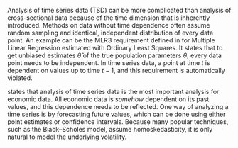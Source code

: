 Analysis of time series data (TSD) can be more complicated than analysis of cross-sectional data because of the time
dimension that is inherently introduced. Methods on data without time dependence often assume random sampling and
identical, independent distribution of every data point. An example can be the MLR3 requirement defined in
\parencite{Wooldridge2020_IntroductoryEconometricsModern} for Multiple Linear Regression estimated with Ordinary Least
Squares. It states that to get unbiased estimates $\hat\theta$ of the true population parameters $\theta$, every data
point needs to be independent. In time series data, a point at time $t$ is dependent on values up to time $t-1$, and
this requirement is automatically violated.

\parencite{HindlsEtAl2018_StatistikaEkonomii} states that analysis of time series data is the most important analysis
for economic data. All economic data is *somehow* dependent on its past values, and this dependence needs to be
reflected. One way of analyzing a time series is by forecasting future values, which can be done using either point
estimates or confidence intervals. Because many popular techniques, such as the Black–Scholes model, assume
homoskedasticity, it is only natural to model the underlying volatility.